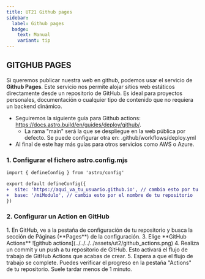 ```yaml
---
title: UT21 Github pages
sidebar:
  label: Github pages
  badge:
    text: Manual
    variant: tip
---
```



## GITGHUB PAGES

Si queremos publicar nuestra web en github, podemos usar el servicio de **Github Pages**. Este servicio nos permite alojar sitios web estáticos directamente desde un repositorio de GitHub. Es ideal para proyectos personales, documentación o cualquier tipo de contenido que no requiera un backend dinámico.

- Seguiremos la siguiente guía para Github actions: https://docs.astro.build/en/guides/deploy/github/. 
  - La rama "main" será la que se despliegue en la web pública por defecto. Se puede configurar otra en: .github/workflows/deploy.yml
- Al final de este hay más guías para otros servicios como AWS o Azure.

### 1. Configurar el fichero **astro.config.mjs**

```diff lang="js" title="astro.config.mjs"
import { defineConfig } from 'astro/config'

export default defineConfig({
+  site: 'https://aquí_va_tu_usuario.github.io', // cambia esto por tu nombre de usuario de GitHub
+  base: '/miModulo', // cambia esto por el nombre de tu repositorio
})
```

### 2. Configurar un **Action** en GitHub

<Steps>
1. En GitHub, ve a la pestaña de configuración de tu repositorio y busca la sección de Páginas (**Pages**) de la configuración.
3. Elige **GitHub Actions**
  ![github actions](../../../../assets/ut2/github_actions.png)
4. Realiza un commit y un push a tu repositorio de GitHub. Esto activará el flujo de trabajo de GitHub Actions que acabas de crear.
5. Espera a que el flujo de trabajo se complete. Puedes verificar el progreso en la pestaña "Actions" de tu repositorio. Suele tardar menos de 1 minuto.
</Steps>
